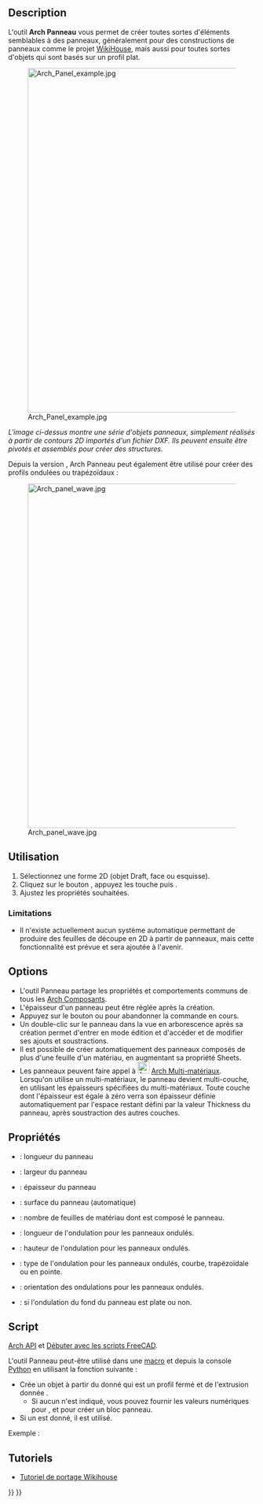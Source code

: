 <languages/>

{{Docnav/fr
|[[Arch_IfcSpreadsheet/fr|Tableur IFC]]
|[[Arch_Panel_Cut/fr|Découpe de panneau]]
|[[BIM_Workbench/fr|Atelier BIM]]
|IconL=Arch_IfcSpreadsheet.svg
|IconR=Arch_Panel_Cut.svg
|IconC=Workbench_BIM.svg
}}

{{VeryImportantMessage|Cette commande fait partie de l'ensemble intégré de l'[[BIM_Workbench/fr|atelier BIM]] avec la V1.0<br>
Cette page a été mise à jour pour cette version.}}

{{GuiCommand/fr
|Name=Arch Panel
|Name/fr=Arch Panneau
|MenuLocation=3D/BIM → Panneau<br>Utilitaires → Outils pour les  panneaux → Panneau
|Workbenches=[[BIM_Workbench/fr|BIM]]
|Shortcut={{KEY|P}} {{KEY|A}}
|Version=0.15
|SeeAlso=[[Arch_Panel_Cut/fr|Arch Découpe de panneau]], [[Arch_Panel_Sheet/fr|Arch Feuille de panneaux]]
}}

==Description==

L'outil '''Arch Panneau''' vous permet de créer toutes sortes d'éléments semblables à des panneaux, généralement pour des constructions de panneaux comme le projet [https://www.wikihouse.cc/ WikiHouse], mais aussi pour toutes sortes d'objets qui sont basés sur un profil plat.

[[Image:Arch Panel example.jpg|700px]] 

''L'image ci-dessus montre une série d'objets panneaux, simplement réalisés à partir de contours 2D importés d'un fichier DXF. Ils peuvent ensuite être pivotés et assemblés pour créer des structures.''

Depuis la version {{VersionPlus/fr|0.17}}, Arch Panneau peut également être utilisé pour créer des profils ondulées ou trapézoïdaux :

[[Image:Arch panel wave.jpg|700px]] 

<span id="Usage"></span>
==Utilisation==

# Sélectionnez une forme 2D (objet Draft, face ou esquisse).
# Cliquez sur le bouton {{Button|[[Image:Arch Panel.svg|16px]] [[Arch_Panel/fr|Panneau]]}}, appuyez les touche {{KEY|P}} puis {{KEY|A}}.
# Ajustez les propriétés souhaitées.

=== Limitations ===

* Il n'existe actuellement aucun système automatique permettant de produire des feuilles de découpe en 2D à partir de panneaux, mais cette fonctionnalité est prévue et sera ajoutée à l'avenir.

==Options==

* L'outil Panneau partage les propriétés et comportements communs de tous les [[Arch_Component/fr|Arch Composants]].
* L'épaisseur d'un panneau peut être réglée après la création.
* Appuyez sur le bouton {{KEY|Échap}} ou {{Button|Annuler}} pour abandonner la commande en cours. 
* Un double-clic sur le panneau dans la vue en arborescence après sa création permet d'entrer en mode édition et d'accéder et de modifier ses ajouts et soustractions.
* Il est possible de créer automatiquement des panneaux composés de plus d'une feuille d'un matériau, en augmentant sa propriété Sheets.
* Les panneaux peuvent faire appel à [[Image:Arch_MultiMaterial.svg|24px]] [[Arch_MultiMaterial/fr|Arch Multi-matériaux]]. Lorsqu'on utilise un multi-matériaux, le panneau devient multi-couche, en utilisant les épaisseurs spécifiées du multi-matériaux. Toute couche dont l'épaisseur est égale à zéro verra son épaisseur définie automatiquement par l'espace restant défini par la valeur Thickness du panneau, après soustraction des autres couches.

<span id="Properties"></span>
==Propriétés==

* {{PropertyData|Length}} : longueur du panneau
* {{PropertyData|Width}} : largeur du panneau
* {{PropertyData|Thickness}} : épaisseur du panneau
* {{PropertyData|Area}} : surface du panneau (automatique)
* {{PropertyData|Sheets}} : nombre de feuilles de matériau dont est composé le panneau.
* {{PropertyData|Wave Length}} : longueur de l'ondulation pour les panneaux ondulés.
* {{PropertyData|Wave Height}} : hauteur de l'ondulation pour les panneaux ondulés.
* {{PropertyData|Wave Type}} : type de l'ondulation pour les panneaux ondulés, courbe, trapézoïdale ou en pointe.
* {{PropertyData|Wave Direction}} : orientation des ondulations pour les panneaux ondulés.
* {{PropertyData|Bottom Wave}} : si l'ondulation du fond du panneau est plate ou non.

<span id="Scripting"></span>
==Script==

{{Emphasis|Voir aussi :}} [[Arch_API/fr|Arch API]] et [[FreeCAD_Scripting_Basics/fr|Débuter avec les scripts FreeCAD]].

L'outil Panneau peut-être utilisé dans une [[Macros/fr|macro]] et depuis la console [[Python/fr|Python]] en utilisant la fonction suivante :

{{Code|code=
Panel = makePanel(baseobj=None, length=0, width=0, thickness=0, placement=None, name="Panel")
}}

* Crée un objet {{incode|Panel}} à partir du {{incode|baseobj}} donné qui est un profil fermé et de l'extrusion donnée {{incode|thickness}}.
** Si aucun {{incode|baseobj}} n'est indiqué, vous pouvez fournir les valeurs numériques pour {{incode|length}}, {{incode|width}} et {{incode|thickness}} pour créer un bloc panneau.
* Si un {{incode|placement}} est donné, il est utilisé.

Exemple :

{{Code|code=
import FreeCAD, Draft, Arch

Rect = Draft.makeRectangle(1000, 400)
Panel = Arch.makePanel(Rect, thickness=36)
}}

<span id="Tutorials"></span>
== Tutoriels ==

* [[Wikihouse_porting_tutorial/fr|Tutoriel de portage Wikihouse]]


{{Docnav/fr
|[[Arch_IfcSpreadsheet/fr|Tableur IFC]]
|[[Arch_Panel_Cut/fr|Découpe de panneau]]
|[[BIM_Workbench/fr|Atelier BIM]]
|IconL=Arch_IfcSpreadsheet.svg
|IconR=Arch_Panel_Cut.svg
|IconC=Workbench_BIM.svg
}}

{{BIM_Tools_navi{{#translation:}}}}
{{Userdocnavi{{#translation:}}}}